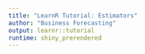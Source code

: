 ```yaml
---
title: "LearnR Tutorial: Estimators"
author: "Business Forecasting"
output: learnr::tutorial
runtime: shiny_prerendered
---
```



